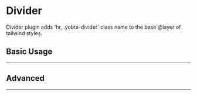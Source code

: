 
<Meta title="MDX/Divider" />

# Divider

Divider plugin adds 'hr, .yobta-divider' class name to the base @layer of tailwind styles.

## Basic Usage

<Canvas>
  <Story name="Basic Usage">
    <hr className="yobta-ink" />
  </Story>
</Canvas>

## Advanced

<Canvas>
  <Story name="Advanced">
    <hr className="border-dotted border-t-8 yobta-ink-primary opacity-100" />
  </Story>
</Canvas>
